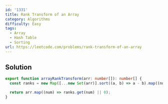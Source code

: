```yaml
---
id: '1331'
title: Rank Transform of an Array
category: Algorithms
difficulty: Easy
tags:
  - Array
  - Hash Table
  - Sorting
url: https://leetcode.com/problems/rank-transform-of-an-array
---
```


## Solution

```typescript filename="solution.ts" copy
export function arrayRankTransform(arr: number[]): number[] {
  const ranks = new Map([...new Set(arr)].sort((a, b) => a - b).map((num, i) => [num, i + 1]));

  return arr.map((num) => ranks.get(num) || 0);
}
```
